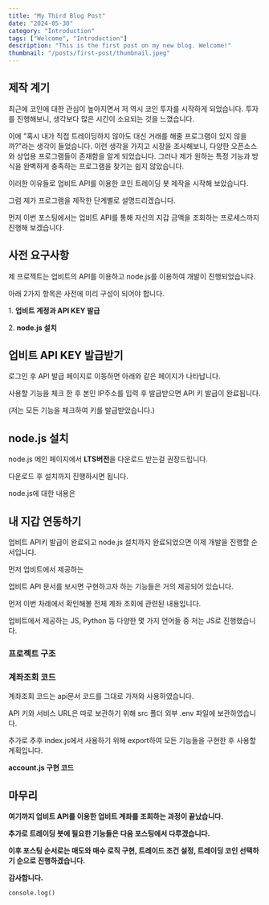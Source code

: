 ```yaml
---
title: "My Third Blog Post"
date: "2024-05-30"
category: "Introduction"
tags: ["Welcome", "Introduction"]
description: "This is the first post on my new blog. Welcome!"
thumbnail: "/posts/first-post/thumbnail.jpeg"
---
```


## **제작 계기**

최근에 코인에 대한 관심이 높아지면서 저 역시 코인 투자를 시작하게 되었습니다. 투자를 진행해보니, 생각보다 많은 시간이 소요되는 것을 느꼈습니다.

이에 "혹시 내가 직접 트레이딩하지 않아도 대신 거래를 해줄 프로그램이 있지 않을까?"라는 생각이 들었습니다. 이런 생각을 가지고 시장을 조사해보니, 다양한 오픈소스와 상업용 프로그램들이 존재함을 알게 되었습니다. 그러나 제가 원하는 특정 기능과 방식을 완벽하게 충족하는 프로그램을 찾기는 쉽지 않았습니다.

이러한 이유들로 업비트 API를 이용한 코인 트레이딩 봇 제작을 시작해 보았습니다.

그럼 제가 프로그램을 제작한 단계별로 설명드리겠습니다.

먼저 이번 포스팅에서는 업비트 API를 통해 자신의 지갑 금액을 조회하는 프로세스까지 진행해 보겠습니다.

## **사전 요구사항**

제 프로젝트는 업비트의 API를 이용하고 node.js를 이용하여 개발이 진행되었습니다.

아래 2가지 항목은 사전에 미리 구성이 되어야 합니다.

1\. **업비트 계정과 API KEY 발급**

2\. **node.js 설치**

## **업비트 API KEY 발급받기**

로그인 후 API 발급 페이지로 이동하면 아래와 같은 페이지가 나타납니다.

사용할 기능을 체크 한 후 본인 IP주소를 입력 후 발급받으면 API 키 발급이 완료됩니다.

(저는 모든 기능을 체크하여 키를 발급받았습니다.)

## **node.js 설치**

node.js 메인 페이지에서 **LTS버전**을 다운로드 받는걸 권장드립니다.

다운로드 후 설치까지 진행하시면 됩니다.

node.js에 대한 내용은

## **내 지갑 연동하기**

업비트 API키 발급이 완료되고 node.js 설치까지 완료되었으면 이제 개발을 진행할 순서입니다.

먼저 업비트에서 제공하는

업비트 API 문서를 보시면 구현하고자 하는 기능들은 거의 제공되어 있습니다.

먼저 이번 차례에서 확인해볼 전체 계좌 조회에 관련된 내용입니다.

업비트에서 제공하는 JS, Python 등 다양한 몇 가지 언어들 중 저는 JS로 진행했습니다.

### **프로젝트 구조**

### **계좌조회 코드**

계좌조회 코드는 api문서 코드를 그대로 가져와 사용하였습니다.

API 키와 서비스 URL은 따로 보관하기 위해 src 폴더 외부 .env 파일에 보관하였습니다.

추가로 추후 index.js에서 사용하기 위해 export하여 모든 기능들을 구현한 후 사용할 계획입니다.

**account.js 구현 코드**

## **마무리**

**여기까지 업비트 API를 이용한 업비트 계좌를 조회하는 과정이 끝났습니다.**

**추가로 트레이딩 봇에 필요한 기능들은 다음 포스팅에서 다루겠습니다.**

**이후 포스팅 순서로는 매도와 매수 로직 구현, 트레이드 조건 설정, 트레이딩 코인 선택하기 순으로 진행하겠습니다.**

**감사합니다.**

```
console.log()
```
